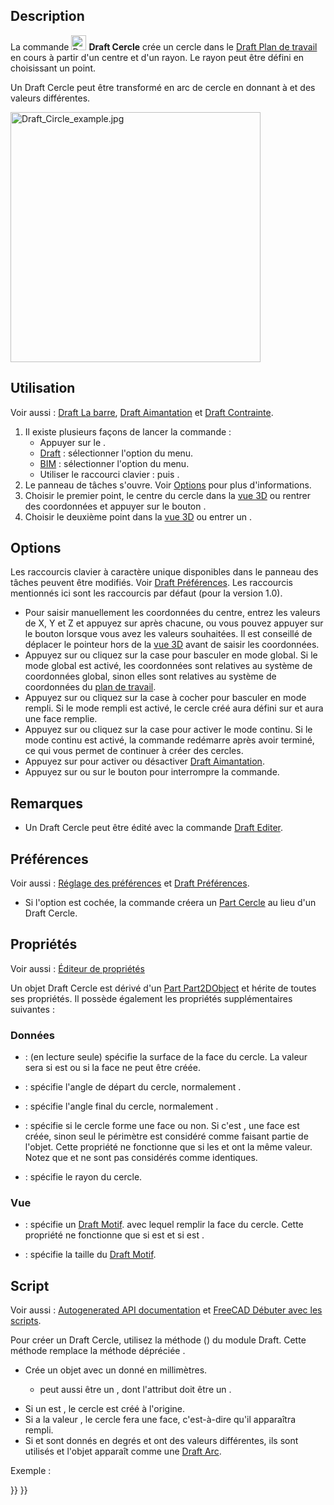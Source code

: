 <languages/>

{{Docnav/fr
|[[Draft_Arc_3Points/fr|Arc par 3 points]]
|[[Draft_Ellipse/fr|Ellipse]]
|[[Draft_Workbench/fr|Atelier Draft]]
|IconL=Draft_Arc_3Points.svg
|IconR=Draft_Ellipse.svg
|IconC=Workbench_Draft.svg
}}

{{GuiCommand/fr
|Name=Draft Circle
|Name/fr=Draft Cercle
|MenuLocation=Draft : Formes → Cercle<br><br>BIM : Formes 2D → Cercle
|Workbenches=[[Draft_Workbench/fr|Draft]], [[BIM_Workbench/fr|atelier BIM]]
|Shortcut={{KEY|C}} {{KEY|I}}
|Version=0.7
|SeeAlso=[[Draft_Arc/fr|Draft Arc]], [[Draft_Arc_3Points/fr|Draft Arc par 3 points]]
}}

==Description== 

La commande [[Image:Draft_Circle.svg|24px]] '''Draft Cercle''' crée un cercle dans le [[Draft_SelectPlane/fr|Draft Plan de travail]] en cours à partir d'un centre et d'un rayon. Le rayon peut être défini en choisissant un point.

Un Draft Cercle peut être transformé en arc de cercle en donnant à {{PropertyData|First Angle}} et {{PropertyData|Last Angle}} des valeurs différentes.

[[Image:Draft_Circle_example.jpg|400px]]
{{Caption|Cercle défini par deux points, le centre et le rayon}}

<span id="Usage"></span>
==Utilisation== 

Voir aussi : [[Draft_Tray/fr|Draft La barre]], [[Draft_Snap/fr|Draft Aimantation]] et [[Draft_Constrain/fr|Draft Contrainte]].

# Il existe plusieurs façons de lancer la commande :
#* Appuyer sur le {{Button|[[Image:Draft_Circle.svg|16px]] [[Draft_Circle/fr|Cercle]]}}.
#* [[Draft_Workbench/fr|Draft]] : sélectionner l'option {{MenuCommand|Formes → [[Image:Draft_Circle.svg|16px]] Cercle}} du menu.
#* [[BIM_Workbench/fr|BIM]] : sélectionner l'option {{MenuCommand|Formes 2D → [[Image:Draft_Circle.svg|16px]] Cercle}} du menu.
#* Utiliser le raccourci clavier : {{KEY|C}} puis {{KEY|I}}.
# Le panneau de tâches {{MenuCommand|Cercle}} s'ouvre. Voir [[#Options|Options]] pour plus d'informations.
# Choisir le premier point, le centre du cercle dans la [[3D_view/fr|vue 3D]] ou rentrer des coordonnées et appuyer sur le bouton {{Button|[[Image:Draft_AddPoint.svg|16px]] Entrer un point}}.
# Choisir le deuxième point dans la [[3D_view/fr|vue 3D]] ou entrer un {{MenuCommand|Rayon}}.

==Options==

Les raccourcis clavier à caractère unique disponibles dans le panneau des tâches peuvent être modifiés. Voir [[Draft_Preferences/fr|Draft Préférences]]. Les raccourcis mentionnés ici sont les raccourcis par défaut (pour la version 1.0).

* Pour saisir manuellement les coordonnées du centre, entrez les valeurs de X, Y et Z et appuyez sur {{KEY|Entrée}} après chacune, ou vous pouvez appuyer sur le bouton {{Button|[[Image:Draft_AddPoint.svg|16px]] Entrer un point}} lorsque vous avez les valeurs souhaitées. Il est conseillé de déplacer le pointeur hors de la [[3D_view/fr|vue 3D]] avant de saisir les coordonnées.
* Appuyez sur {{KEY|G}} ou cliquez sur la case {{MenuCommand|Global}} pour basculer en mode global. Si le mode global est activé, les coordonnées sont relatives au système de coordonnées global, sinon elles sont relatives au système de coordonnées du [[Draft_SelectPlane/fr|plan de travail]].
* Appuyez sur {{KEY|F}} ou cliquez sur la case à cocher {{MenuCommand|Remplir}} pour basculer en mode rempli. Si le mode rempli est activé, le cercle créé aura {{PropertyData/fr|Make Face}} défini sur {{TRUE}} et aura une face remplie.
* Appuyez sur {{KEY|N}} ou cliquez sur la case {{MenuCommand|Continuer}} pour activer le mode continu. Si le mode continu est activé, la commande redémarre après avoir terminé, ce qui vous permet de continuer à créer des cercles.
* Appuyez sur {{KEY|S}} pour activer ou désactiver [[Draft_Snap/fr|Draft Aimantation]].
* Appuyez sur {{KEY|Échap}} ou sur le bouton {{Button|Fermer}} pour interrompre la commande.

<span id="Notes"></span>
==Remarques==

* Un Draft Cercle peut être édité avec la commande [[Draft_Edit/fr|Draft Editer]].

<span id="Preferences"></span>
==Préférences==

Voir aussi : [[Preferences_Editor/fr|Réglage des préférences]] et [[Draft_Preferences/fr|Draft Préférences]].

* Si l'option {{MenuCommand|Édition → Préférences... → Draft → Général → Créer des primitives Part si possible}} est cochée, la commande créera un [[Part_Circle/fr|Part Cercle]] au lieu d'un Draft Cercle.

<span id="Properties"></span>
==Propriétés==

Voir aussi : [[Property_editor/fr|Éditeur de propriétés]]

Un objet Draft Cercle est dérivé d'un [[Part_Part2DObject/fr|Part Part2DObject]] et hérite de toutes ses propriétés. Il possède également les propriétés supplémentaires suivantes :

<span id="Data"></span>
===Données===

{{TitleProperty|Draft}}

* {{PropertyData|Area|Area}} : (en lecture seule) spécifie la surface de la face du cercle. La valeur sera {{value|0.0}} si {{PropertyData|Make Face}} est {{FALSE}} ou si la face ne peut être créée.
* {{PropertyData|First Angle|Angle}} : spécifie l'angle de départ du cercle, normalement {{value|0&#176;}}.
* {{PropertyData|Last Angle|Angle}} : spécifie l'angle final du cercle, normalement {{value|0&#176;}}.
* {{PropertyData|Make Face|Bool}} : spécifie si le cercle forme une face ou non. Si c'est {{TRUE}}, une face est créée, sinon seul le périmètre est considéré comme faisant partie de l'objet. Cette propriété ne fonctionne que si les {{PropertyData|First Angle}} et {{PropertyData|Last Angle}} ont la même valeur. Notez que {{value|0&#176;}} et {{value|360&#176;}} ne sont pas considérés comme identiques.
* {{PropertyData|Radius|Length}} : spécifie le rayon du cercle.

<span id="View"></span>
=== Vue ===

{{TitleProperty|Draft}}

* {{PropertyView|Pattern|Enumeration}} : spécifie un [[Draft_Pattern/fr|Draft Motif]]. avec lequel remplir la face du cercle. Cette propriété ne fonctionne que si {{PropertyData|Make Face}} est {{TRUE}} et si {{PropertyView|Display Mode}} est {{value|Flat Lines}}.
* {{PropertyView|Pattern Size|Float}}: spécifie la taille du [[Draft_Pattern/fr|Draft Motif]].

<span id="Scripting"></span>
==Script==

Voir aussi : [https://freecad.github.io/SourceDoc/ Autogenerated API documentation] et [[FreeCAD_Scripting_Basics/fr|FreeCAD Débuter avec les scripts]].

Pour créer un Draft Cercle, utilisez la méthode {{incode|make_circle}} ({{Version/fr|0.19}}) du module Draft. Cette méthode remplace la méthode dépréciée {{incode|makeCircle}}.

{{Code|code=
circle = make_circle(radius, placement=None, face=None, startangle=None, endangle=None, support=None)
circle = make_circle(Part.Edge, placement=None, face=None, startangle=None, endangle=None, support=None)
}}

*Crée un objet {{incode|circle}} avec un {{incode|radius}} donné en millimètres.
** {{incode|radius}} peut aussi être un {{incode|Part.Edge}}, dont l'attribut {{incode|Curve}} doit être un {{incode|Part.Circle}}.
*Si un {{incode|placement}} est {{incode|None}}, le cercle est créé à l'origine.
*Si {{incode|face}} a la valeur {{incode|True}}, le cercle fera une face, c'est-à-dire qu'il apparaîtra rempli.
*Si {{incode|startangle}} et {{incode|endangle}} sont donnés en degrés et ont des valeurs différentes, ils sont utilisés et l'objet apparaît comme une [[Draft_Arc/fr|Draft Arc]].

Exemple :
{{Code|code=
import FreeCAD as App
import Draft

doc = App.newDocument()

circle1 = Draft.make_circle(200)

zaxis = App.Vector(0, 0, 1)
p2 = App.Vector(1000, 1000, 0)
place2 = App.Placement(p2, App.Rotation(zaxis, 0))
circle2 = Draft.make_circle(500, placement=place2)

p3 = App.Vector(-1000, -1000, 0)
place3 = App.Placement(p3, App.Rotation(zaxis, 0))
circle3 = Draft.make_circle(750, placement=place3)

doc.recompute()
}}


{{Docnav/fr
|[[Draft_Arc_3Points/fr|Arc par 3 points]]
|[[Draft_Ellipse/fr|Ellipse]]
|[[Draft_Workbench/fr|Atelier Draft]]
|IconL=Draft_Arc_3Points.svg
|IconR=Draft_Ellipse.svg
|IconC=Workbench_Draft.svg
}}

{{Draft Tools navi{{#translation:}}}}
{{Userdocnavi{{#translation:}}}}